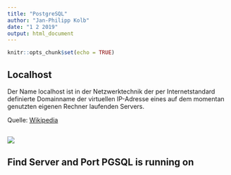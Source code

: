 ```yaml
---
title: "PostgreSQL"
author: "Jan-Philipp Kolb"
date: "1 2 2019"
output: html_document
---
```


```r
knitr::opts_chunk$set(echo = TRUE)
```


## Localhost

Der Name localhost ist in der Netzwerktechnik der per Internetstandard definierte Domainname der virtuellen IP-Adresse eines auf dem momentan genutzten eigenen Rechner laufenden Servers.


Quelle: [Wikipedia](https://de.wikipedia.org/wiki/Localhost)


## 

![](figure/pgsql_localhost.PNG)

## Find Server and Port PGSQL is running on
